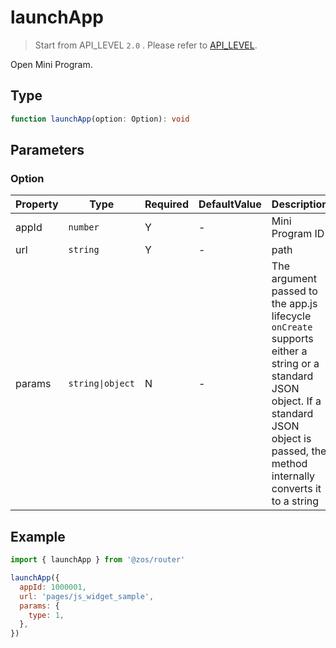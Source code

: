 # launchApp

> Start from API_LEVEL `2.0` . Please refer to [API_LEVEL](../../../../guides/framework/device/compatibility.md).

Open Mini Program.

## Type

```ts
function launchApp(option: Option): void
```

## Parameters

### Option

| Property | Type                            | Required | DefaultValue | Description                                                                                                                                                                                   | API_LEVEL |
| -------- | ------------------------------- | -------- | ------------ | --------------------------------------------------------------------------------------------------------------------------------------------------------------------------------------------- | --------- |
| appId    | <code>number</code>             | Y        | -            | Mini Program ID                                                                                                                                                                               | 2.0       |
| url      | <code>string</code>             | Y        | -            | path                                                                                                                                                                                          | 2.0       |
| params   | <code>string&#124;object</code> | N        | -            | The argument passed to the app.js lifecycle `onCreate` supports either a string or a standard JSON object. If a standard JSON object is passed, the method internally converts it to a string | 2.0       |

## Example

```js
import { launchApp } from '@zos/router'

launchApp({
  appId: 1000001,
  url: 'pages/js_widget_sample',
  params: {
    type: 1,
  },
})
```
